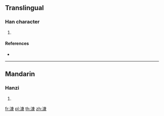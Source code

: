 {{character info/new}}
==Translingual==

===Han character===
{{Han char|rn=85|rad=水|as=11|sn=14|four=30132|canj=EILE|ids=⿰氵康}}

# {{defn|Han|sort=水11}}

====References====
* {{Han ref|kx=0647.040|dkj=18168|dj=1057.020|hdz=31727.080|uh=6F2E|ud=28462|bh=E274|bd=57972}}

----

==Mandarin==

===Hanzi===
{{cmn-hanzi|pin=[[kāng]] ([[kang1]])|wg=k'ang<sup>1</sup>}}

# {{defn|lang=cmn|sort=水11}}

[[fr:漮]]
[[pl:漮]]
[[th:漮]]
[[zh:漮]]